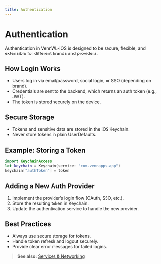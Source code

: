 ```yaml
---
title: Authentication
---
```


# Authentication

Authentication in VennWL-iOS is designed to be secure, flexible, and extensible for different brands and providers.

## How Login Works
- Users log in via email/password, social login, or SSO (depending on brand).
- Credentials are sent to the backend, which returns an auth token (e.g., JWT).
- The token is stored securely on the device.

## Secure Storage
- Tokens and sensitive data are stored in the iOS Keychain.
- Never store tokens in plain UserDefaults.

## Example: Storing a Token
```swift
import KeychainAccess
let keychain = Keychain(service: "com.vennapps.app")
keychain["authToken"] = token
```

## Adding a New Auth Provider
1. Implement the provider’s login flow (OAuth, SSO, etc.).
2. Store the resulting token in Keychain.
3. Update the authentication service to handle the new provider.

## Best Practices
- Always use secure storage for tokens.
- Handle token refresh and logout securely.
- Provide clear error messages for failed logins.

> **See also:** [Services & Networking](../patterns/services-networking) 